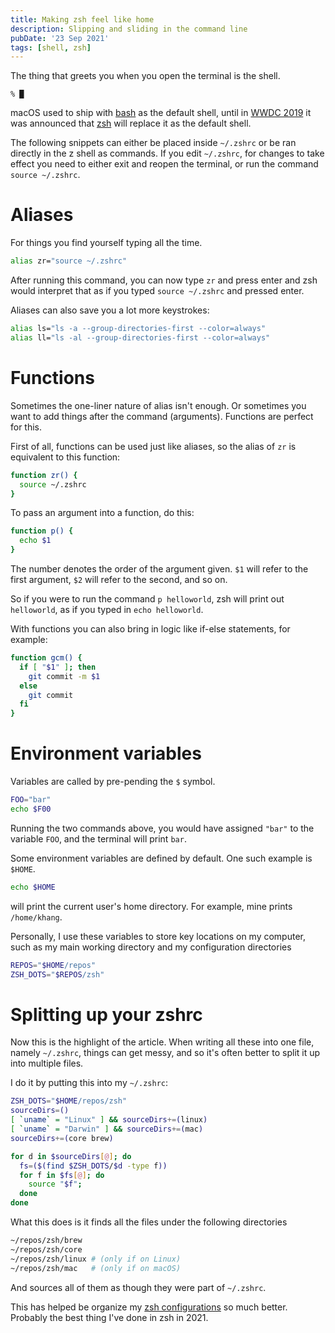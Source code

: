 ```yaml
---
title: Making zsh feel like home
description: Slipping and sliding in the command line
pubDate: '23 Sep 2021'
tags: [shell, zsh]
---
```


The thing that greets you when you open the terminal is the shell.

```
% █
```

macOS used to ship with
[bash](<https://en.wikipedia.org/wiki/Bash_(Unix_shell)>) as the
default shell, until in [WWDC
2019](https://www.theverge.com/2019/6/4/18651872/apple-macos-catalina-zsh-bash-shell-replacement-features)
it was announced that [zsh](https://en.wikipedia.org/wiki/Z_shell)
will replace it as the default shell.

The following snippets can either be placed inside `~/.zshrc` or be
ran directly in the z shell as commands. If you edit `~/.zshrc`, for
changes to take effect you need to either exit and reopen the
terminal, or run the command `source ~/.zshrc`.

# Aliases

For things you find yourself typing all the time.

```bash
alias zr="source ~/.zshrc"
```

After running this command, you can now type `zr` and press enter and
zsh would interpret that as if you typed `source ~/.zshrc` and pressed
enter.

Aliases can also save you a lot more keystrokes:

```bash
alias ls="ls -a --group-directories-first --color=always"
alias ll="ls -al --group-directories-first --color=always"
```

# Functions

Sometimes the one-liner nature of alias isn't enough. Or sometimes you
want to add things after the command (arguments). Functions are
perfect for this.

First of all, functions can be used just like aliases, so the alias of
`zr` is equivalent to this function:

```bash
function zr() {
  source ~/.zshrc
}
```

To pass an argument into a function, do this:

```bash
function p() {
  echo $1
}
```

The number denotes the order of the argument given. `$1` will refer to
the first argument, `$2` will refer to the second, and so on.

So if you were to run the command `p helloworld`, zsh will print out
`helloworld`, as if you typed in `echo helloworld`.

With functions you can also bring in logic like if-else statements,
for example:

```bash
function gcm() {
  if [ "$1" ]; then
    git commit -m $1
  else
    git commit
  fi
}
```

# Environment variables

Variables are called by pre-pending the `$` symbol.

```bash
FOO="bar"
echo $F00
```

Running the two commands above, you would have assigned `"bar"` to the
variable `FOO`, and the terminal will print `bar`.

Some environment variables are defined by default. One such example is
`$HOME`.

```bash
echo $HOME
```

will print the current user's home directory. For example, mine prints
`/home/khang`.

Personally, I use these variables to store key locations on my
computer, such as my main working directory and my configuration
directories

```bash
REPOS="$HOME/repos"
ZSH_DOTS="$REPOS/zsh"
```

# Splitting up your zshrc

Now this is the highlight of the article. When writing all these into
one file, namely `~/.zshrc`, things can get messy, and so it's often
better to split it up into multiple files.

I do it by putting this into my `~/.zshrc`:

```bash
ZSH_DOTS="$HOME/repos/zsh"
sourceDirs=()
[ `uname` = "Linux" ] && sourceDirs+=(linux)
[ `uname` = "Darwin" ] && sourceDirs+=(mac)
sourceDirs+=(core brew)

for d in $sourceDirs[@]; do
  fs=($(find $ZSH_DOTS/$d -type f))
  for f in $fs[@]; do
    source "$f";
  done
done
```

What this does is it finds all the files under the following
directories

```bash
~/repos/zsh/brew
~/repos/zsh/core
~/repos/zsh/linux # (only if on Linux)
~/repos/zsh/mac   # (only if on macOS)
```

And sources all of them as though they were part of `~/.zshrc`.

This has helped be organize my [zsh
configurations](https://github.com/nguyenvukhang/zsh) so much better.
Probably the best thing I've done in zsh in 2021.
